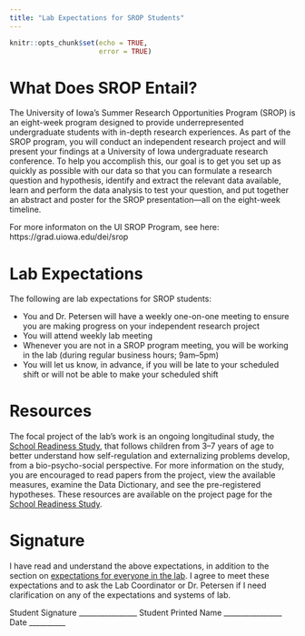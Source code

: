```yaml
---
title: "Lab Expectations for SROP Students"
---
```


```r
knitr::opts_chunk$set(echo = TRUE,
                      error = TRUE)
```

# What Does SROP Entail?

The University of Iowa's Summer Research Opportunities Program (SROP) is an eight-week program designed to provide underrepresented undergraduate students with in-depth research experiences.
As part of the SROP program, you will conduct an independent research project and will present your findings at a University of Iowa undergraduate research conference.
To help you accomplish this, our goal is to get you set up as quickly as possible with our data so that you can formulate a research question and hypothesis, identify and extract the relevant data available, learn and perform the data analysis to test your question, and put together an abstract and poster for the SROP presentation—all on the eight-week timeline.

For more informaton on the UI SROP Program, see here: https://grad.uiowa.edu/dei/srop

# Lab Expectations

The following are lab expectations for SROP students:

- You and Dr. Petersen will have a weekly one-on-one meeting to ensure you are making progress on your independent research project
- You will attend weekly lab meeting
- Whenever you are not in a SROP program meeting, you will be working in the lab (during regular business hours; 9am–5pm)
- You will let us know, in advance, if you will be late to your scheduled shift or will not be able to make your scheduled shift

# Resources

The focal project of the lab's work is an ongoing longitudinal study, the [School Readiness Study](study-schoolReadinessStudy.html), that follows children from 3–7 years of age to better understand how self-regulation and externalizing problems develop, from a bio-psycho-social perspective.
For more information on the study, you are encouraged to read papers from the project, view the available measures, examine the Data Dictionary, and see the pre-registered hypotheses.
These resources are available on the project page for the [School Readiness Study](study-schoolReadinessStudy.html).

# Signature

I have read and understand the above expectations, in addition to the section on [expectations for everyone in the lab](expectations-everyone.html).
I agree to meet these expectations and to ask the Lab Coordinator or Dr. Petersen if I need clarification on any of the expectations and systems of lab.

Student Signature ________________	Student Printed Name ________________ Date __________
